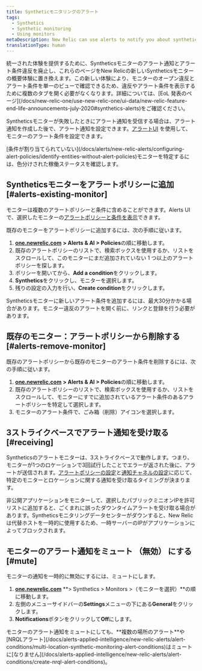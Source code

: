 ```yaml
---
title: Syntheticモニタリングのアラート
tags:
  - Synthetics
  - Synthetic monitoring
  - Using monitors
metaDescription: New Relic can use alerts to notify you about synthetic monitors's failures.
translationType: human
---
```


<Callout variant="important">
  統一された体験を提供するために、Syntheticsモニターのアラート通知とアラート条件違反を廃止し、これらのページをNew Relicの新しいSyntheticsモニターの概要体験に置き換えます。この新しい体験により、モニターのオープン違反とアラート条件を単一のビューで確認できるため、違反やアラート条件を表示するために複数のタブを開く必要がなくなります。詳細については、[EoL 発表のページ](/docs/new-relic-one/use-new-relic-one/ui-data/new-relic-feature-end-life-announcements-july-2020#synthetics-alerts)をご確認ください。
</Callout>

Syntheticsモニターが失敗したときにアラート通知を受信する場合は、アラート通知を作成した後で、アラート通知を設定できます。[アラートUI](/docs/alerts/new-relic-alerts-beta/configuring-alert-policies/alert-policy-workflow) を使用して、モニターのアラート条件を設定できます。

<Callout variant="tip">
  [条件が割り当てられていない](/docs/alerts/new-relic-alerts/configuring-alert-policies/identify-entities-without-alert-policies)モニターを特定するには、色分けされた稼働ステータスを確認します。
</Callout>

## Syntheticsモニターをアラートポリシーに追加 [#alerts-existing-monitor]

モニターは複数のアラートポリシーと条件に含めることができます。Alerts UIで、選択したモニターの[アラートポリシーと条件を表示](/docs/synthetics/new-relic-synthetics/using-monitors/view-monitors-alert-policies-conditions)できます。

既存のモニターをアラートポリシーに追加するには、次の手順に従います。

1. [**one.newrelic.com**](http://one.newrelic.com) **> Alerts & AI > Policies**の順に移動します。
2. 既存のアラートポリシーのリストで、検索ボックスを使用するか、リストをスクロールして、このモニターにまだ追加されていない 1 つ以上のアラートポリシーを探します。
3. ポリシーを開いてから、**Add a condition**をクリックします。
4. **Synthetics**をクリックし、モニターを選択します。
5. 残りの設定の入力を行い、**Create condition**をクリックします。

<Callout variant="important">
  Syntheticsモニターに新しいアラート条件を追加するには、最大30分かかる場合があります。モニター違反のアラートを開く前に、リンクと登録を行う必要があります。
</Callout>

## 既存のモニター：アラートポリシーから削除する [#alerts-remove-monitor]

既存のアラートポリシーから既存のモニターのアラート条件を削除するには、次の手順に従います。

1. [**one.newrelic.com**](http://one.newrelic.com) **> Alerts & AI > Policies**の順に移動します。
2. 既存のアラートポリシーのリストで、検索ボックスを使用するか、リストをスクロールして、モニターにすでに追加されているアラート条件のあるアラートポリシーを特定して選択します。
3. モニターのアラート条件で、ごみ箱（削除）アイコンを選択します。

## 3ストライクベースでアラート通知を受け取る [#receiving]

Syntheticsのアラートモニターは、3ストライクベースで動作します。つまり、モニターが1つのロケーションで3回試行したことでエラーが返された後に、アラートが送信されます。[アラートポリシーの設定](/docs/alerts/new-relic-alerts-beta/configuring-alert-policies/alert-policy-workflow)と[通知チャネルの設定](/docs/alerts/new-relic-alerts-beta/managing-notification-channels/notification-channels-controlling-where-send-alerts)に応じて、特定のモニターとロケーションに関する通知を受け取るタイミングが決まります。

非公開アプリケーションをモニターして、選択したパブリックミニオンIPを許可リストに追加すると、ごくまれに誤ったダウンタイムアラートを受け取る場合があります。Syntheticsモニタリングデータセンターがダウンすると、New Relicは代替ホストを一時的に使用するため、一時サーバーのIPがアプリケーションによってブロックされます。

## モニターのアラート通知をミュート （無効） にする [#mute]

モニターの通知を一時的に無効にするには、ミュートにします。

1. [**one.newrelic.com**](http://one.newrelic.com/) **> Synthetics > Monitors >（モニターを選択）**の順に移動します。
2. 左側のメニューサイドバーの**Settings**メニューの下にある**General**をクリックします。
3. **Notifications**ボタンをクリックして**Off**にします。

<Callout variant="important">
  モニターのアラート通知をミュートにしても、**複数の場所のアラート**や[NRQLアラート](/docs/alerts-applied-intelligence/new-relic-alerts/alert-conditions/multi-location-synthetic-monitoring-alert-conditions)はミュートに[なりません](/docs/alerts-applied-intelligence/new-relic-alerts/alert-conditions/create-nrql-alert-conditions)。
</Callout>